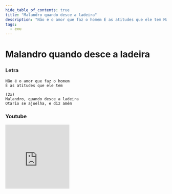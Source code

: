 ```yaml
---
hide_table_of_contents: true
title: "Malandro quando desce a ladeira"
description: "Não é o amor que faz o homem É as atitudes que ele tem Malandro, quando desce a ladeira Otario se ajoelha, e diz amém"
tags:
  - exu
---
```


# Malandro quando desce a ladeira

### Letra

```text
Não é o amor que faz o homem
É as atitudes que ele tem

(2x)
Malandro, quando desce a ladeira
Otario se ajoelha, e diz amém
```

### Youtube

<iframe
  width="200"
  height="200"
  src="https://www.youtube.com/embed/zVDWa-2dmzo"
  title="YouTube video player"
  frameborder="0"
  allow="accelerometer; autoplay; clipboard-write; encrypted-media; gyroscope; picture-in-picture; web-share"
  referrerpolicy="strict-origin-when-cross-origin"
  allowfullscreen
></iframe>